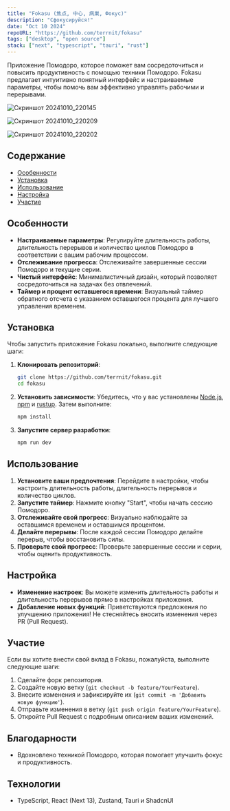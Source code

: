 ```yaml
---
title: "Fokasu (焦点, 中心, 病巣, Фокус)"
description: "Сфокусируйся!"
date: "Oct 10 2024"
repoURL: "https://github.com/terrnit/fokasu"
tags: ["desktop", "open source"]
stack: ["next", "typescript", "tauri", "rust"]
---
```


Приложение Помодоро, которое поможет вам сосредоточиться и повысить продуктивность с помощью техники Помодоро. Fokasu предлагает интуитивно понятный интерфейс и настраиваемые параметры, чтобы помочь вам эффективно управлять рабочими и перерывами.

![Скриншот 20241010_220145](https://github.com/user-attachments/assets/2f8f5bdc-3166-4a32-a1f8-02918493bf40)

![Скриншот 20241010_220209](https://github.com/user-attachments/assets/70cd9573-08d6-4489-aef2-4ffb6fa7fbc3)

![Скриншот 20241010_220202](https://github.com/user-attachments/assets/42771943-1a2e-49c9-9a11-3dcfd45efb2a)

## Содержание

- [Особенности](#особенности)
- [Установка](#установка)
- [Использование](#использование)
- [Настройка](#настройка)
- [Участие](#участие)

## Особенности

- **Настраиваемые параметры**: Регулируйте длительность работы, длительность перерывов и количество циклов Помодоро в соответствии с вашим рабочим процессом.
- **Отслеживание прогресса**: Отслеживайте завершенные сессии Помодоро и текущие серии.
- **Чистый интерфейс**: Минималистичный дизайн, который позволяет сосредоточиться на задачах без отвлечений.
- **Таймер и процент оставшегося времени**: Визуальный таймер обратного отсчета с указанием оставшегося процента для лучшего управления временем.

## Установка

Чтобы запустить приложение Fokasu локально, выполните следующие шаги:

1. **Клонировать репозиторий**:
   ```bash
   git clone https://github.com/terrnit/fokasu.git
   cd fokasu
   ```

2. **Установить зависимости**:
   Убедитесь, что у вас установлены [Node.js](https://nodejs.org/), [npm](https://www.npmjs.com/) и [rustup](https://tauri.app/start/prerequisites/#rust). Затем выполните:
   ```bash
   npm install
   ```

3. **Запустите сервер разработки**:
   ```bash
   npm run dev
   ```

## Использование

1. **Установите ваши предпочтения**: Перейдите в настройки, чтобы настроить длительность работы, длительность перерывов и количество циклов.
2. **Запустите таймер**: Нажмите кнопку "Start", чтобы начать сессию Помодоро.
3. **Отслеживайте свой прогресс**: Визуально наблюдайте за оставшимся временем и оставшимся процентом.
4. **Делайте перерывы**: После каждой сессии Помодоро делайте перерыв, чтобы восстановить силы.
5. **Проверьте свой прогресс**: Проверьте завершенные сессии и серии, чтобы оценить продуктивность.

## Настройка

- **Изменение настроек**: Вы можете изменить длительность работы и длительность перерывов прямо в настройках приложения.
- **Добавление новых функций**: Приветствуются предложения по улучшению приложения! Не стесняйтесь вносить изменения через PR (Pull Request).

## Участие

Если вы хотите внести свой вклад в Fokasu, пожалуйста, выполните следующие шаги:

1. Сделайте форк репозитория.
2. Создайте новую ветку (`git checkout -b feature/YourFeature`).
3. Внесите изменения и зафиксируйте их (`git commit -m 'Добавить новую функцию'`).
4. Отправьте изменения в ветку (`git push origin feature/YourFeature`).
5. Откройте Pull Request с подробным описанием ваших изменений.

## Благодарности

- Вдохновлено техникой Помодоро, которая помогает улучшить фокус и продуктивность.

## Технологии

- TypeScript, React (Next 13), Zustand, Tauri и ShadcnUI
